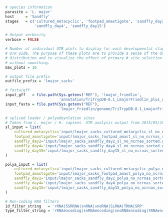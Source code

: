 ```r
# species information
parasite = 'L. major'
host     = 'Sandfly'
stages   = c('cultured_metacyclic', 'footpad_amastigote', 'sandfly_day2',
             'sandfly_day4', 'sandfly_day15')

# Output verbosity
verbose = FALSE

# Number of individual UTR plots to display for each developmental stage and
# UTR side. The purpose of these plots are to provide a sense of the data
# distribution and to visualize the effect of primary # site selection with and
# without smoothing.
max_plots = 10

# output file prefix
outfile_prefix = 'lmajor_sacks'

# fasta/gff
input_gff   = file.path(Sys.getenv('REF'), 'lmajor_friedlin',
                        'annotation/TriTrypDB-8.1_LmajorFriedlin_plus_unannotated_orfs.gff')
input_fasta = file.path(Sys.getenv("REF"), 
                        'lmajor_friedlin/genome/TriTrypDB-8.1_LmajorFriedlin_Genome.fasta')

# spliced leader / polyadeynlation sites
# Taken from L. major / H. sapiens  UTR analysis output from 2015/05/20
sl_input = list(
    cultured_metacyclic='input/lmajor_sacks_cultured_metacyclic_sl_no_ncrnas_sorted.gff.gz',
    footpad_amastigote='input/lmajor_sacks_footpad_amast_sl_no_ncrnas_sorted.gff.gz',
    sandfly_day2='input/lmajor_sacks_sandfly_day2_sl_no_ncrnas_sorted.gff.gz',
    sandfly_day4='input/lmajor_sacks_sandfly_day4_sl_no_ncrnas_sorted.gff.gz',
    sandfly_day15='input/lmajor_sacks_sandfly_day15_sl_no_ncrnas_sorted.gff.gz'
)

polya_input = list(
    cultured_metacyclic='input/lmajor_sacks_cultured_metacyclic_polya_no_ncrnas_sorted.gff.gz',
    footpad_amastigote='input/lmajor_sacks_footpad_amast_polya_no_ncrnas_sorted.gff.gz',
    sandfly_day2='input/lmajor_sacks_sandfly_day2_polya_no_ncrnas_sorted.gff.gz',
    sandfly_day4='input/lmajor_sacks_sandfly_day4_polya_no_ncrnas_sorted.gff.gz',
    sandfly_day15='input/lmajor_sacks_sandfly_day15_polya_no_ncrnas_sorted.gff.gz'
)

# Non-coding RNA filters
id_filter_string   = 'rRNA|5SRRNA|snRNA|snoRNA|SLRNA|TRNA|SRP'
type_filter_string = 'rRNAencoding|snRNAencoding|snoRNAencoding|tRNAencoding'
```
